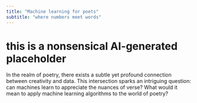 ```yaml
---
title: "Machine learning for poets"
subtitle: "where numbers meet words"
---
```


# this is a nonsensical AI-generated placeholder

In the realm of poetry, there exists a subtle yet profound connection
between creativity and data. This intersection sparks an intriguing
question: can machines learn to appreciate the nuances of verse? What
would it mean to apply machine learning algorithms to the world of poetry?
